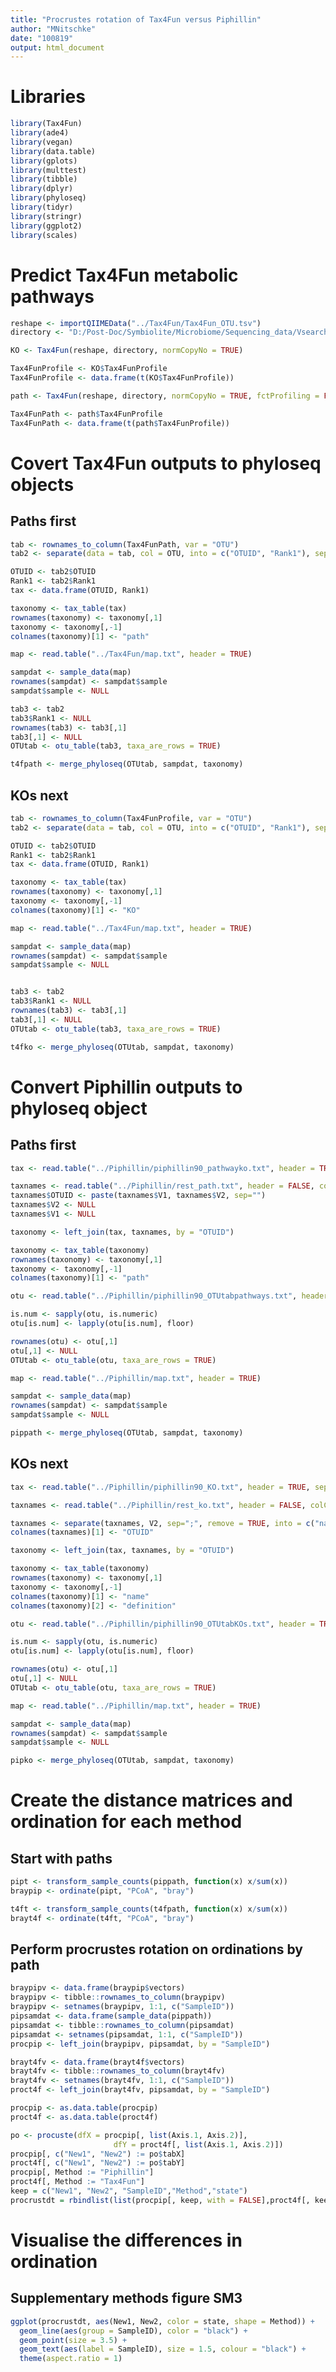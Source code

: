 ```yaml
---
title: "Procrustes rotation of Tax4Fun versus Piphillin"
author: "MNitschke"
date: "100819"
output: html_document
---
```


# Libraries

```r
library(Tax4Fun)
library(ade4)
library(vegan)
library(data.table)
library(gplots)
library(multtest)
library(tibble)
library(dplyr)
library(phyloseq)
library(tidyr)
library(stringr)
library(ggplot2)
library(scales)
```

# Predict Tax4Fun metabolic pathways

```r
reshape <- importQIIMEData("../Tax4Fun/Tax4Fun_OTU.tsv")
directory <- "D:/Post-Doc/Symbiolite/Microbiome/Sequencing_data/Vsearch outputs/uclust_assigned_taxonomy123/SILVA123/"

KO <- Tax4Fun(reshape, directory, normCopyNo = TRUE)

Tax4FunProfile <- KO$Tax4FunProfile
Tax4FunProfile <- data.frame(t(KO$Tax4FunProfile))

path <- Tax4Fun(reshape, directory, normCopyNo = TRUE, fctProfiling = FALSE)

Tax4FunPath <- path$Tax4FunProfile
Tax4FunPath <- data.frame(t(path$Tax4FunProfile))
```

# Covert Tax4Fun outputs to phyloseq objects

## Paths first

```r
tab <- rownames_to_column(Tax4FunPath, var = "OTU")
tab2 <- separate(data = tab, col = OTU, into = c("OTUID", "Rank1"), sep = ";")

OTUID <- tab2$OTUID
Rank1 <- tab2$Rank1
tax <- data.frame(OTUID, Rank1)

taxonomy <- tax_table(tax)
rownames(taxonomy) <- taxonomy[,1]
taxonomy <- taxonomy[,-1]
colnames(taxonomy)[1] <- "path"

map <- read.table("../Tax4Fun/map.txt", header = TRUE)

sampdat <- sample_data(map)
rownames(sampdat) <- sampdat$sample
sampdat$sample <- NULL

tab3 <- tab2
tab3$Rank1 <- NULL
rownames(tab3) <- tab3[,1]
tab3[,1] <- NULL
OTUtab <- otu_table(tab3, taxa_are_rows = TRUE)

t4fpath <- merge_phyloseq(OTUtab, sampdat, taxonomy)
```

## KOs next

```r
tab <- rownames_to_column(Tax4FunProfile, var = "OTU")
tab2 <- separate(data = tab, col = OTU, into = c("OTUID", "Rank1"), sep = ";")

OTUID <- tab2$OTUID
Rank1 <- tab2$Rank1
tax <- data.frame(OTUID, Rank1)

taxonomy <- tax_table(tax)
rownames(taxonomy) <- taxonomy[,1]
taxonomy <- taxonomy[,-1]
colnames(taxonomy)[1] <- "KO"

map <- read.table("../Tax4Fun/map.txt", header = TRUE)

sampdat <- sample_data(map)
rownames(sampdat) <- sampdat$sample
sampdat$sample <- NULL


tab3 <- tab2
tab3$Rank1 <- NULL
rownames(tab3) <- tab3[,1]
tab3[,1] <- NULL
OTUtab <- otu_table(tab3, taxa_are_rows = TRUE)

t4fko <- merge_phyloseq(OTUtab, sampdat, taxonomy)
```

# Convert Piphillin outputs to phyloseq object

## Paths first

```r
tax <- read.table("../Piphillin/piphillin90_pathwayko.txt", header = TRUE, sep = "\t")

taxnames <- read.table("../Piphillin/rest_path.txt", header = FALSE, colClasses=c("character", "character", "character"), sep = "\t")
taxnames$OTUID <- paste(taxnames$V1, taxnames$V2, sep="")
taxnames$V2 <- NULL
taxnames$V1 <- NULL

taxonomy <- left_join(tax, taxnames, by = "OTUID")

taxonomy <- tax_table(taxonomy)
rownames(taxonomy) <- taxonomy[,1]
taxonomy <- taxonomy[,-1]
colnames(taxonomy)[1] <- "path"

otu <- read.table("../Piphillin/piphillin90_OTUtabpathways.txt", header = TRUE, sep = "\t")

is.num <- sapply(otu, is.numeric)
otu[is.num] <- lapply(otu[is.num], floor)

rownames(otu) <- otu[,1]
otu[,1] <- NULL
OTUtab <- otu_table(otu, taxa_are_rows = TRUE)

map <- read.table("../Piphillin/map.txt", header = TRUE)

sampdat <- sample_data(map)
rownames(sampdat) <- sampdat$sample
sampdat$sample <- NULL

pippath <- merge_phyloseq(OTUtab, sampdat, taxonomy)
```

## KOs next

```r
tax <- read.table("../Piphillin/piphillin90_KO.txt", header = TRUE, sep = "\t")

taxnames <- read.table("../Piphillin/rest_ko.txt", header = FALSE, colClasses=c("character", "character"), sep = "\t", quote="")

taxnames <- separate(taxnames, V2, sep=";", remove = TRUE, into = c("name", "definition"))
colnames(taxnames)[1] <- "OTUID"

taxonomy <- left_join(tax, taxnames, by = "OTUID")

taxonomy <- tax_table(taxonomy)
rownames(taxonomy) <- taxonomy[,1]
taxonomy <- taxonomy[,-1]
colnames(taxonomy)[1] <- "name"
colnames(taxonomy)[2] <- "definition"

otu <- read.table("../Piphillin/piphillin90_OTUtabKOs.txt", header = TRUE, sep = "\t")

is.num <- sapply(otu, is.numeric)
otu[is.num] <- lapply(otu[is.num], floor)

rownames(otu) <- otu[,1]
otu[,1] <- NULL
OTUtab <- otu_table(otu, taxa_are_rows = TRUE)

map <- read.table("../Piphillin/map.txt", header = TRUE)

sampdat <- sample_data(map)
rownames(sampdat) <- sampdat$sample
sampdat$sample <- NULL

pipko <- merge_phyloseq(OTUtab, sampdat, taxonomy)
```

# Create the distance matrices and ordination for each method

## Start with paths

```r
pipt <- transform_sample_counts(pippath, function(x) x/sum(x))
braypip <- ordinate(pipt, "PCoA", "bray")

t4ft <- transform_sample_counts(t4fpath, function(x) x/sum(x))
brayt4f <- ordinate(t4ft, "PCoA", "bray")
```

## Perform procrustes rotation on ordinations by path

```r
braypipv <- data.frame(braypip$vectors)
braypipv <- tibble::rownames_to_column(braypipv)
braypipv <- setnames(braypipv, 1:1, c("SampleID"))
pipsamdat <- data.frame(sample_data(pippath))
pipsamdat <- tibble::rownames_to_column(pipsamdat)
pipsamdat <- setnames(pipsamdat, 1:1, c("SampleID"))
procpip <- left_join(braypipv, pipsamdat, by = "SampleID")

brayt4fv <- data.frame(brayt4f$vectors)
brayt4fv <- tibble::rownames_to_column(brayt4fv)
brayt4fv <- setnames(brayt4fv, 1:1, c("SampleID"))
proct4f <- left_join(brayt4fv, pipsamdat, by = "SampleID")

procpip <- as.data.table(procpip)
proct4f <- as.data.table(proct4f)

po <- procuste(dfX = procpip[, list(Axis.1, Axis.2)],
                       dfY = proct4f[, list(Axis.1, Axis.2)])
procpip[, c("New1", "New2") := po$tabX]
proct4f[, c("New1", "New2") := po$tabY]
procpip[, Method := "Piphillin"]
proct4f[, Method := "Tax4Fun"]
keep = c("New1", "New2", "SampleID","Method","state")
procrustdt = rbindlist(list(procpip[, keep, with = FALSE],proct4f[, keep, with = FALSE]))
```

# Visualise the differences in ordination

## Supplementary methods figure SM3

```r
ggplot(procrustdt, aes(New1, New2, color = state, shape = Method)) + 
  geom_line(aes(group = SampleID), color = "black") +
  geom_point(size = 3.5) +
  geom_text(aes(label = SampleID), size = 1.5, colour = "black") +
  theme(aspect.ratio = 1)
```



